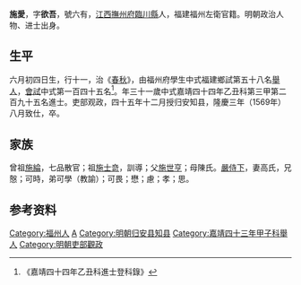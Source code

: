 {{明清人物信息框
| 姓名 = 施愛
| 原名 =
| 圖片名稱= 
| 圖片大小 =
| 圖片說明 = 
| 最高職務 =归安县知县
| 國家 = 大明 
| 爵位 =
| 籍貫 = [[江西|江西]][[撫州府|撫州府]][[臨川縣|臨川縣]]
| 族裔 = 
| 字號 = 
| 諡號 =
| 出生日期 = 嘉靖己丑六月初四日
| 出生地點 = 
| 逝世日期 = 卒年不詳 
| 逝世地點 =
| 墓葬 =
| 配偶 = 高氏
| 親屬 =（子）常秩
| 出身 =
* 嘉靖四十三年甲子科舉人
* 嘉靖四十四年乙丑科同進士出身
| 經歷 =
| 著作 = 
}}
'''施愛'''{{BD|1529年||？年||}}，字'''欲吾'''，號六有，[[江西|江西]][[撫州府|撫州府]][[臨川縣|臨川縣]]人，福建福州左衛官籍。明朝政治人物、进士出身。

== 生平 ==
六月初四日生，行十一，治《[[春秋|春秋]]》，由福州府學生中式福建鄉試第五十八名[[舉人|舉人]]，[[會試|會試]]中式第一百四十五名<ref>《嘉靖四十四年乙丑科進士登科錄》</ref>。年三十一歲中式嘉靖四十四年乙丑科第三甲第二百九十五名進士。吏部观政，四十五年十二月授归安知县，隆慶三年（1569年）八月致仕，卒。

==家族== 
曾祖[[施綸|施綸]]，七品散官；祖[[施士竒|施士竒]]，訓導；父[[施世亨|施世亨]]；母陳氏。[[嚴侍下|嚴侍下]]，妻高氏，兄慤；可時，弟可學（教諭）；可畏；懋；慮；孝；思。

== 参考资料 ==
{{reflist}}

{{嘉靖四十四年乙丑科殿试金榜}}

{{Authority control}}
{{DEFAULTSORT:}}
[[Category:福州人|Category:福州人]]
[[Category:施姓|A]]
[[Category:明朝归安县知县|Category:明朝归安县知县]]
[[Category:嘉靖四十三年甲子科舉人|Category:嘉靖四十三年甲子科舉人]]
[[Category:明朝吏部觀政|Category:明朝吏部觀政]]


{{明朝人物小作品}}